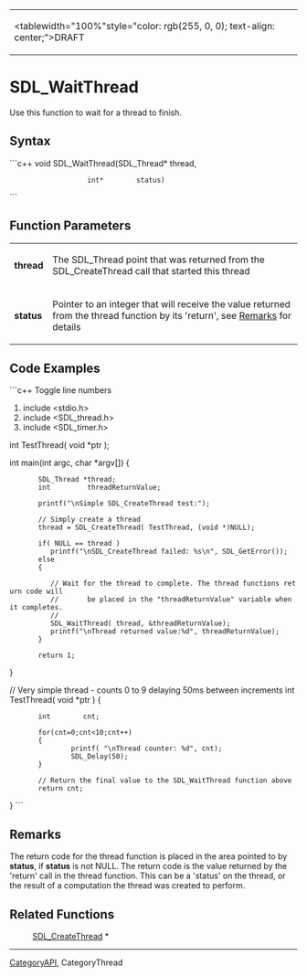 <!-- pragma section-numbers off -->
<!-- pragma disable-camelcase -->
{|
|<tablewidth="100%"style="color: rgb(255, 0, 0); text-align: center;">DRAFT 
|}


= SDL_WaitThread =
Use this function to wait for a thread to finish.


== Syntax ==
```c++
void SDL_WaitThread(SDL_Thread* thread,
                    int*        status)
```
== Function Parameters ==
{|
|'''thread''' 
|The SDL_Thread point that was returned from the SDL_CreateThread call that started this thread 
|-
|'''status''' 
|Pointer to an integer that will receive the value returned from the thread function by its 'return', see [[#Remarks|Remarks]] for details 
|}

== Code Examples ==
```c++
Toggle line numbers

#include <stdio.h>
#include <SDL_thread.h>
#include <SDL_timer.h>

int TestThread( void *ptr );

int main(int argc, char *argv[])
{
        SDL_Thread *thread;
        int         threadReturnValue;

        printf("\nSimple SDL_CreateThread test:");

        // Simply create a thread
        thread = SDL_CreateThread( TestThread, (void *)NULL);

        if( NULL == thread )
           printf("\nSDL_CreateThread failed: %s\n", SDL_GetError());
        else
        {

           // Wait for the thread to complete. The thread functions return code will
           //       be placed in the "threadReturnValue" variable when it completes.
           //
           SDL_WaitThread( thread, &threadReturnValue);
           printf("\nThread returned value:%d", threadReturnValue);
        }

        return 1;
}

// Very simple thread - counts 0 to 9 delaying 50ms between increments
int TestThread( void *ptr )
{
        int        cnt;

        for(cnt=0;cnt<10;cnt++)
        {
                printf( "\nThread counter: %d", cnt);
                SDL_Delay(50);
        }

        // Return the final value to the SDL_WaitThread function above
        return cnt;
}
```
== Remarks ==
The return code for the thread function is placed in the area pointed to by '''status''', if '''status''' is not NULL. The return code is the value returned by the 'return' call in the thread function. This can be a 'status' on the thread, or the result of a computation the thread was created to perform.


== Related Functions ==
: [[SDL_CreateThread]] *

----
[[CategoryAPI]], CategoryThread
